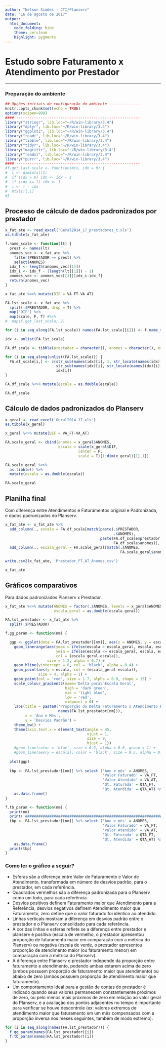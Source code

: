 ```yaml
---
author: "Nelson Simões - CTI/Planserv"
date: "16 de agosto de 2017"
output:
  html_document:
    code_folding: hide
    theme: cerulean
    highlight: pygments
---
```


# Estudo sobre Faturamento x Atendimento por Prestador

---

### Preparação do ambiente
```r
## Opções iniciais de configuração do ambiente --------------
knitr::opts_chunk$set(echo = TRUE)
options(scipen=999)
#### --------------------------------------------------------
library("stringr", lib.loc="~/R/win-library/3.4")
library("dplyr", lib.loc="~/R/win-library/3.4")
library("ggplot2", lib.loc="~/R/win-library/3.4")
library("readr", lib.loc="~/R/win-library/3.4")
library("tibble", lib.loc="~/R/win-library/3.4")
library("tidyr", lib.loc="~/R/win-library/3.4")
library("magrittr", lib.loc="~/R/win-library/3.4")
library("readxl", lib.loc="~/R/win-library/3.4")
library("purrr", lib.loc="~/R/win-library/3.4")
#### --------------------------------------------------------
#f.get_last_scale <- function(mtx, idx = 0) {
#  l <- dim(mtx)[1]
#  if (idx > 0) idx <- idx - 1
#  if (idx >= l) idx <- 1
#  i <- l - idx
#  mtx[i:l,1]
#}
```

## Processo de cálculo de dados padronizados por prestador
```r
x_fat_ate <- read_excel('Geral2014_17_prestadores_t.xls')
as.tibble(x_fat_ate)

f.name_scale <- function(lt) {
  prest <- names(lt)
  anomes_vec <- x_fat_ate %>% 
    filter(PRESTADOR == prest) %>% 
    select(ANOMES)
  idx_f <- length(anomes_vec[[1]])
  idx_i <- idx_f - (length(lt[[1]]) - 1)
  anomes_vec <- anomes_vec[[1]][idx_i:idx_f]
  return(anomes_vec)
}

x_fat_ate %<>% mutate(DIF = VA_FT-VA_AT)

FA.lst_scale <- x_fat_ate %>%
  split(.$PRESTADOR, drop = T) %>%
  map("DIF") %>%
  map(scale, F, T) #%>% 
#  map(f.get_last_scale, 2)

for (i in seq_along(FA.lst_scale)) names(FA.lst_scale[[i]]) <- f.name_scale(FA.lst_scale[i])

idx <- unlist(FA.lst_scale)

FA.df_scale <- tibble(prestador = character(), anomes = character(), escala = double())

for (i in seq_along(unlist(FA.lst_scale))) {
  FA.df_scale[i,] <- c(str_sub(names(idx)[i], 1, str_locate(names(idx)[i], ".2")[1]-1),
                       str_sub(names(idx)[i], str_locate(names(idx)[i], ".2")[1]+1),
                       idx[i])
}

FA.df_scale %<>% mutate(escala = as.double(escala))

FA.df_scale

```


## Cálculo de dados padronizados do Planserv
```r
x_geral <- read_excel('Geral2014_17.xls')
as.tibble(x_geral)

x_geral %<>% mutate(DIF = VA_FT-VA_AT)

FA.scale_geral <- cbind(anomes = x_geral$ANOMES, 
                        escala = scale(x_geral$DIF, 
                                 center = F, 
                                 scale = T)[1:dim(x_geral)[1],1])

FA.scale_geral %<>% 
  as.tibble() %>% 
  mutate(escala = as.double(escala))

FA.scale_geral
```

## Planilha final

Com diferença entre Atendimentos e Faturamentos original e Padronizada, e dados padronizados do Planserv.
```r
x_fat_ate <- x_fat_ate %>%
  add_column(., escala = FA.df_scale[match(paste(.$PRESTADOR,
                                                 .$ANOMES),
                                           paste(FA.df_scale$prestador, 
                                                 FA.df_scale$anomes)), 3][[1]]) %>%
  add_column(., escala_geral = FA.scale_geral[match(.$ANOMES, 
                                                    FA.scale_geral$anomes), 2][[1]])

write.csv2(x_fat_ate, 'Prestador_FT_AT_Anomes.csv')

x_fat_ate
```

## Gráficos comparativos 

Para dados padronizados Planserv x Prestador.
```r
x_fat_ate %<>% mutate(ANOMES = factor(.$ANOMES, levels = x_geral$ANOMES),
                      escala_geral = as.double(escala_geral))

FA.lst_prestador <- x_fat_ate %>% 
  split(.$PRESTADOR)

f.gg_param <- function(nm) {

  ggp <- ggplot(data = FA.lst_prestador[[nm]], aes(x = ANOMES, y = escala_geral)) +
    geom_linerange(aes(ymax = ifelse(escala > escala_geral, escala, escala_geral),
                       ymin = ifelse(escala <= escala_geral, escala, escala_geral),
                       col = (escala_geral-escala)),
                   size = 1.2, alpha = 0.7) +
    geom_hline(yintercept = 0, col = 'black', alpha = 0.4) + 
    geom_point(aes(y = escala, col = (escala_geral-escala)), 
               size = 4, alpha = 1) + 
    geom_point(col = 'red', size = 1.7, alpha = 0.9, shape = 15) +  
    scale_colour_gradient2(name='Delta para\nEscala Geral', 
                           high = 'dark green', 
                           mid = 'light blue',
                           low = 'red',
                           midpoint = 0) +
    labs(title = paste0('Proporção do Delta Faturamento x Atendimento Padronizada\n',
                        names(FA.lst_prestador[nm])),
         x = 'Ano e Mês', 
         y = 'Desvios Padrão') +
    theme_bw() +
    theme(axis.text.x = element_text(angle = 45, 
                                     vjust = 1, 
                                     size = 9, 
                                     hjust = 1))
    #geom_line(color = 'blue', size = 0.9, alpha = 0.6, group = 1) +
    #geom_line(aes(y = escala), color = 'black', size = 0.5, alpha = 0.6, group = 1)  
  
  plot(ggp)
  
  tbp <- FA.lst_prestador[[nm]] %>% select ('Ano e mês' = ANOMES,
                                            'Valor Faturado' = VA_FT,
                                            'Valor Atendido' = VA_AT,
                                            'Qt. Faturada' = QTA_FT,
                                            'Qt. Atendida' = QTA_AT) %>% 
    as.data.frame()
}

f.tb_param <- function(nm) {
  print(nm)
  print('###############################################################')
  tbp <- FA.lst_prestador[[nm]] %>% select ('Ano e mês' = ANOMES,
                                            'Valor Faturado' = VA_FT,
                                            'Valor Atendido' = VA_AT,
                                            'Qt. Faturada' = QTA_FT,
                                            'Qt. Atendida' = QTA_AT) %>% 
    as.data.frame()
  print(tbp)
}


```

### Como ler o gráfico a seguir?

- Esferas são a diferença entre Valor de Faturamento e Valor de Atendimento, transformada em número de desvios padrão, para o prestador, em cada referência.
- Quadrados vermelhos são a diferença padronizada para o Planserv como um todo, para cada referência.
- Desvios positivos definem Faturamento maior que Atendimento para a Referência, desvios negativos definem Atendimento maior que Faturamento, zero define que o valor faturado foi idêntico ao atendido.
- Linhas verticais mostram a diferença em desvios padrão entre o prestador e o Planserv consolidado para cada referência.
- A cor das linhas e esferas reflete se a diferença entre prestador e planserv é positiva (escala de vermelho, o prestador apresentou proporção de faturamento maior em comparação com a métrica do Planserv) ou negativa (escala de verde, o prestador apresentou proporção de atendimento maior (ou faturamento menor) em comparação com a métrica do Planserv).
- A diferença entre Planserv e prestador independe da proporção entre faturamento e atendimento, podendo ambas estarem acima de zero (ambos possuem proporção de faturamento maior que atendimento) ou abaixo de zero (ambos possuem proporção de atendimento maior que faturamento).
- Um comportamento ideal para a gestão de contas do prestador é indicado quando seus valores permanecem constantemente próximos de zero, ou pelo menos mais próximos de zero em relação ao valor geral do Planserv, e a avaliação dos pontos adjacentes no tempo é importante para verificar se houve descontrole (ex: valores extremos de atendimento maior que faturamento em um mês compensados com a proporção inversa nos meses seguintes, também de modo extremo).

```r
for (i in seq_along(names(FA.lst_prestador))) {
  f.gg_param(names(FA.lst_prestador)[i])
  f.tb_param(names(FA.lst_prestador)[i])
}

```

